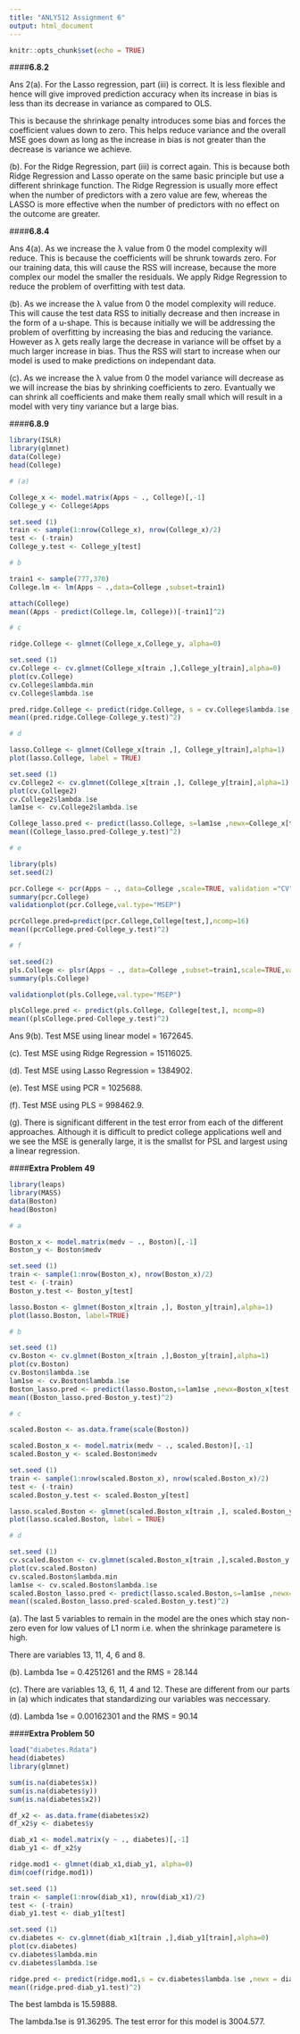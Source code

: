 ```yaml
---
title: "ANLY512 Assignment 6"
output: html_document
---
```


```r
knitr::opts_chunk$set(echo = TRUE)
```

####**6.8.2**
<br>

Ans 2(a). For the Lasso regression, part (iii) is correct. It is less flexible and hence will give improved prediction accuracy when its increase in bias is less than its decrease in variance as compared to OLS. 

This is because the shrinkage penalty introduces some bias and forces the coefficient values down to zero. This helps reduce variance and the overall MSE goes down as long as the increase in bias is not greater than the decrease is variance we achieve.

(b). For the Ridge Regression, part (iii) is correct again. This is because both Ridge Regression and Lasso operate on the same basic principle but use a different shrinkage function. The Ridge Regression is usually more effect when the number of predictors with a zero value are few, whereas the LASSO is more effective when the number of predictors with no effect on the outcome are greater.

####**6.8.4**
<br>

Ans 4(a). As we increase the λ value from 0 the model complexity will reduce. This is because the coefficients will be  shrunk towards zero. For our training data, this will cause the RSS will increase, because the more complex our model the smaller the residuals. We apply Ridge Regression to reduce the problem of overfitting with test data.

(b). As we increase the λ value from 0 the model complexity will reduce. This will cause the test data RSS to initially decrease and then increase in the form of a u-shape. This is because initially we will be addressing the problem of overfitting by increasing the bias and reducing the variance. However as λ gets really large the decrease in variance will be offset by a much larger increase in bias. Thus the RSS will start to increase when our model is used to make predictions on independant data.

(c). As we increase the λ value from 0 the model variance will decrease as we will increase the bias by shrinking coefficients to zero. Evantually we can shrink all coefficients and make them really small which will result in a model with very tiny variance but a large bias.

####**6.8.9**
<br>

```r

library(ISLR)
library(glmnet)
data(College)
head(College)

# (a)

College_x <- model.matrix(Apps ~ ., College)[,-1] 
College_y <- College$Apps

set.seed (1)
train <- sample(1:nrow(College_x), nrow(College_x)/2)
test <- (-train)
College_y.test <- College_y[test]

# b

train1 <- sample(777,370)
College.lm <- lm(Apps ~ .,data=College ,subset=train1)

attach(College)
mean((Apps - predict(College.lm, College))[-train1]^2)

# c

ridge.College <- glmnet(College_x,College_y, alpha=0)

set.seed (1)
cv.College <- cv.glmnet(College_x[train ,],College_y[train],alpha=0)
plot(cv.College)
cv.College$lambda.min
cv.College$lambda.1se

pred.ridge.College <- predict(ridge.College, s = cv.College$lambda.1se ,newx = College_x[test,])
mean((pred.ridge.College-College_y.test)^2)

# d

lasso.College <- glmnet(College_x[train ,], College_y[train],alpha=1)
plot(lasso.College, label = TRUE)

set.seed (1)
cv.College2 <- cv.glmnet(College_x[train ,], College_y[train],alpha=1)
plot(cv.College2)
cv.College2$lambda.1se
lam1se <- cv.College2$lambda.1se

College_lasso.pred <- predict(lasso.College, s=lam1se ,newx=College_x[test,])
mean((College_lasso.pred-College_y.test)^2)

# e

library(pls)
set.seed(2)

pcr.College <- pcr(Apps ~ ., data=College ,scale=TRUE, validation ="CV")
summary(pcr.College)
validationplot(pcr.College,val.type="MSEP")

pcrCollege.pred=predict(pcr.College,College[test,],ncomp=16)
mean((pcrCollege.pred-College_y.test)^2)

# f

set.seed(2)
pls.College <- plsr(Apps ~ ., data=College ,subset=train1,scale=TRUE,validation ="CV")
summary(pls.College)

validationplot(pls.College,val.type="MSEP")

plsCollege.pred <- predict(pls.College, College[test,], ncomp=8)
mean((plsCollege.pred-College_y.test)^2)

```

Ans 9(b). Test MSE using linear model = 1672645.

(c). Test MSE using Ridge Regression = 15116025.

(d). Test MSE using Lasso Regression = 1384902.

(e). Test MSE using PCR = 1025688.

(f). Test MSE using PLS = 998462.9.

(g). There is significant different in the test error from each of the different approaches. Although it is difficult to predict college applications well and we see the MSE is generally large, it is the smallst for PSL and largest using a linear regression.



####**Extra Problem 49**
<br>

```r

library(leaps)
library(MASS)
data(Boston)
head(Boston)

# a

Boston_x <- model.matrix(medv ~ ., Boston)[,-1] 
Boston_y <- Boston$medv

set.seed (1)
train <- sample(1:nrow(Boston_x), nrow(Boston_x)/2)
test <- (-train)
Boston_y.test <- Boston_y[test]

lasso.Boston <- glmnet(Boston_x[train ,], Boston_y[train],alpha=1)
plot(lasso.Boston, label=TRUE)

# b

set.seed (1)
cv.Boston <- cv.glmnet(Boston_x[train ,],Boston_y[train],alpha=1)
plot(cv.Boston)
cv.Boston$lambda.1se
lam1se <- cv.Boston$lambda.1se
Boston_lasso.pred <- predict(lasso.Boston,s=lam1se ,newx=Boston_x[test,])
mean((Boston_lasso.pred-Boston_y.test)^2)

# c

scaled.Boston <- as.data.frame(scale(Boston))

scaled.Boston_x <- model.matrix(medv ~ ., scaled.Boston)[,-1] 
scaled.Boston_y <- scaled.Boston$medv

set.seed (1)
train <- sample(1:nrow(scaled.Boston_x), nrow(scaled.Boston_x)/2)
test <- (-train)
scaled.Boston_y.test <- scaled.Boston_y[test]

lasso.scaled.Boston <- glmnet(scaled.Boston_x[train ,], scaled.Boston_y[train],alpha=1)
plot(lasso.scaled.Boston, label = TRUE)

# d

set.seed (1)
cv.scaled.Boston <- cv.glmnet(scaled.Boston_x[train ,],scaled.Boston_y[train],alpha=1)
plot(cv.scaled.Boston)
cv.scaled.Boston$lambda.min
lam1se <- cv.scaled.Boston$lambda.1se
scaled.Boston_lasso.pred <- predict(lasso.scaled.Boston,s=lam1se ,newx=Boston_x[test,])
mean((scaled.Boston_lasso.pred-scaled.Boston_y.test)^2)

```

(a). The last 5 variables to remain in the model are the ones which stay non-zero even for low values of L1 norm i.e. when the shrinkage parametere is high.

There are variables 13, 11, 4, 6 and 8.

(b). Lambda 1se = 0.4251261 and the RMS = 28.144

(c). There are variables 13, 6, 11, 4 and 12. These are different from our parts in (a) which indicates that standardizing our variables was neccessary.

(d). Lambda 1se = 0.00162301 and the RMS = 90.14



####**Extra Problem 50**
<br>

```r

load("diabetes.Rdata")
head(diabetes)
library(glmnet)

sum(is.na(diabetes$x))
sum(is.na(diabetes$y))
sum(is.na(diabetes$x2))

df_x2 <- as.data.frame(diabetes$x2)
df_x2$y <- diabetes$y

diab_x1 <- model.matrix(y ~ ., diabetes)[,-1] 
diab_y1 <- df_x2$y

ridge.mod1 <- glmnet(diab_x1,diab_y1, alpha=0)
dim(coef(ridge.mod1))

set.seed (1)
train <- sample(1:nrow(diab_x1), nrow(diab_x1)/2)
test <- (-train)
diab_y1.test <- diab_y1[test]

set.seed (1)
cv.diabetes <- cv.glmnet(diab_x1[train ,],diab_y1[train],alpha=0)
plot(cv.diabetes)
cv.diabetes$lambda.min
cv.diabetes$lambda.1se

ridge.pred <- predict(ridge.mod1,s = cv.diabetes$lambda.1se ,newx = diab_x1[test,])
mean((ridge.pred-diab_y1.test)^2)


```

The best lambda is 15.59888. 

The lambda.1se is 91.36295.
The test error for this model is 3004.577.
